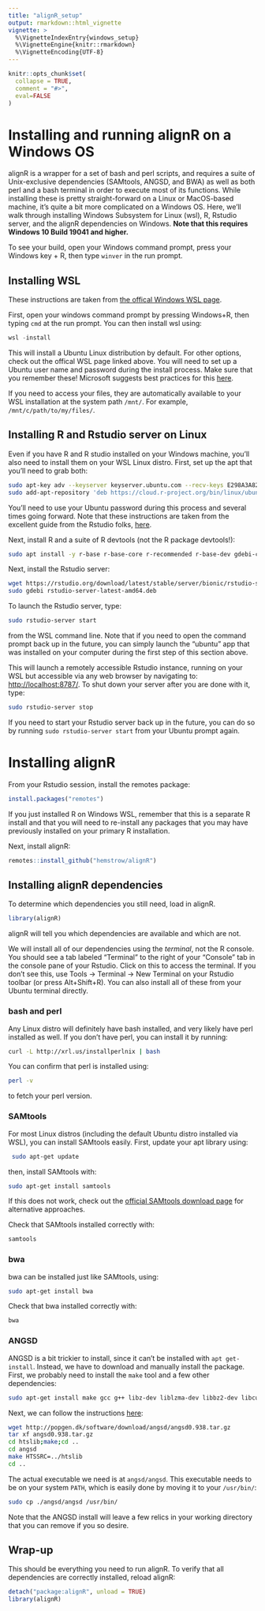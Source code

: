 ```yaml
---
title: "alignR_setup"
output: rmarkdown::html_vignette
vignette: >
  %\VignetteIndexEntry{windows_setup}
  %\VignetteEngine{knitr::rmarkdown}
  %\VignetteEncoding{UTF-8}
---
```


```r
knitr::opts_chunk$set(
  collapse = TRUE,
  comment = "#>",
  eval=FALSE
)
```

# Installing and running alignR on a Windows OS

alignR is a wrapper for a set of bash and perl scripts, and requires a suite of Unix-exclusive dependencies (SAMtools, ANGSD, and BWA) as well as both perl and a bash terminal in order to execute most of its functions. While installing these is pretty straight-forward on a Linux or MacOS-based machine, it's quite a bit more complicated on a Windows OS. Here, we'll walk through installing Windows Subsystem for Linux (wsl), R, Rstudio server, and the alignR dependencies on Windows. **Note that this requires Windows 10 Build 19041 and higher.**

To see your build, open your Windows command prompt, press your Windows key + R, then type `winver` in the run prompt.

## Installing WSL

These instructions are taken from [the offical Windows WSL page](https://docs.microsoft.com/en-us/windows/wsl/install).

First, open your windows command prompt by pressing Windows+R, then typing `cmd` at the run prompt. You can then install wsl using:

```powershell
wsl -install
```

This will install a Ubuntu Linux distribution by default. For other options, check out the offical WSL page linked above. You will need to set up a Ubuntu user name and password during the install process. Make sure that you remember these! Microsoft suggests best practices for this [here](https://docs.microsoft.com/en-us/windows/wsl/setup/environment#set-up-your-linux-username-and-password).

If you need to access your files, they are automatically available to your WSL installation at the system path `/mnt/`. For example, `/mnt/c/path/to/my/files/`.

## Installing R and Rstudio server on Linux

Even if you have R and R studio installed on your Windows machine, you'll also need to install them on your WSL Linux distro. First, set up the apt that you'll need to grab both:

```bash
sudo apt-key adv --keyserver keyserver.ubuntu.com --recv-keys E298A3A825C0D65DFD57CBB651716619E084DAB9
sudo add-apt-repository 'deb https://cloud.r-project.org/bin/linux/ubuntu focal-cran40/'
```

You'll need to use your Ubuntu password during this process and several times going forward. Note that these instructions are taken from the excellent guide from the Rstudio folks, [here](https://support.rstudio.com/hc/en-us/articles/360049776974-Using-RStudio-Server-in-Windows-WSL2).

Next, install R and a suite of R devtools (not the R package devtools!):

```bash
sudo apt install -y r-base r-base-core r-recommended r-base-dev gdebi-core build-essential libcurl4-gnutls-dev libxml2-dev libssl-dev
```

Next, install the Rstudio server:

```bash
wget https://rstudio.org/download/latest/stable/server/bionic/rstudio-server-latest-amd64.deb
sudo gdebi rstudio-server-latest-amd64.deb
```

To launch the Rstudio server, type:

```bash
sudo rstudio-server start
```

from the WSL command line. Note that if you need to open the command prompt back up in the future, you can simply launch the "ubuntu" app that was installed on your computer during the first step of this section above.

This will launch a remotely accessible Rstudio instance, running on your WSL but accessible via any web browser by navigating to: <http://localhost:8787/>. To shut down your server after you are done with it, type:

```bash
sudo rstudio-server stop
```

If you need to start your Rstudio server back up in the future, you can do so by running `sudo rstudio-server start` from your Ubuntu prompt again.

# Installing alignR

From your Rstudio session, install the remotes package:

```r
install.packages("remotes")
```

If you just installed R on Windows WSL, remember that this is a separate R install and that you will need to re-install any packages that you may have previously installed on your primary R installation.

Next, install alignR:

```r
remotes::install_github("hemstrow/alignR")
```

## Installing alignR dependencies

To determine which dependencies you still need, load in alignR.

```r
library(alignR)
```

alignR will tell you which dependencies are available and which are not.

We will install all of our dependencies using the *terminal*, not the R console. You should see a tab labeled "Terminal" to the right of your "Console" tab in the console pane of your Rstudio. Click on this to access the terminal. If you don't see this, use Tools -\> Terminal -\> New Terminal on your Rstudio toolbar (or press Alt+Shift+R). You can also install all of these from your Ubuntu terminal directly.

### bash and perl

Any Linux distro will definitely have bash installed, and very likely have perl installed as well. If you don't have perl, you can install it by running:

```bash
curl -L http://xrl.us/installperlnix | bash
```

You can confirm that perl is installed using:

```bash
perl -v
```

to fetch your perl version.

### SAMtools

For most Linux distros (including the default Ubuntu distro installed via WSL), you can install SAMtools easily. First, update your apt library using:

```bash
 sudo apt-get update
```

then, install SAMtools with:

```bash
sudo apt-get install samtools
```

If this does not work, check out the [official SAMtools download page](http://www.htslib.org/download/) for alternative approaches.

Check that SAMtools installed correctly with:

```bash
samtools
```

### bwa

bwa can be installed just like SAMtools, using:

```bash
sudo apt-get install bwa
```

Check that bwa installed correctly with:

```bash
bwa
```

### ANGSD

ANGSD is a bit trickier to install, since it can't be installed with `apt get-install`. Instead, we have to download and manually install the package. First, we probably need to install the `make` tool and a few other dependencies:

```bash
sudo apt-get install make gcc g++ libz-dev liblzma-dev libbz2-dev libcurl-dev libcurl4-openssl-dev
```

Next, we can follow the instructions [here](http://www.popgen.dk/angsd/index.php/Installation):

```bash
wget http://popgen.dk/software/download/angsd/angsd0.938.tar.gz
tar xf angsd0.938.tar.gz
cd htslib;make;cd ..
cd angsd
make HTSSRC=../htslib
cd ..
```

The actual executable we need is at `angsd/angsd`. This executable needs to be on your system `PATH`, which is easily done by moving it to your `/usr/bin/`:

```bash
sudo cp ./angsd/angsd /usr/bin/
```

Note that the ANGSD install will leave a few relics in your working directory that you can remove if you so desire.

## Wrap-up

This should be everything you need to run alignR. To verify that all dependencies are correctly installed, reload alignR:

```r
detach("package:alignR", unload = TRUE)
library(alignR)
```
